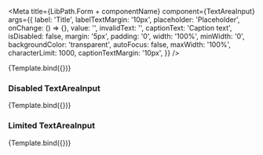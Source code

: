 


<Meta
    title={LibPath.Form + componentName}
    component={TextAreaInput}
    args={{
        label: 'Title',
        labelTextMargin: '10px',
        placeholder: 'Placeholder',
        onChange: () => {},
        value: '',
        invalidText: '',
        captionText: 'Caption text',
        isDisabled: false,
        margin: '5px',
        padding: '0',
        width: '100%',
        minWidth: '0',
        backgroundColor: 'transparent',
        autoFocus: false,
        maxWidth: '100%',
        characterLimit: 1000,
        captionTextMargin: '10px',
    }}
/>

<DocsPageHeader
    title={componentName}
    description="This component is used to create an input which accepts text (numbers, letters and special characters) in a large and extendable textarea."
    addImportantNote={false}
    variant="stable"
/>

<Canvas withToolbar>
    <Story name="Base">{Template.bind({})}</Story>
</Canvas>

<DocsPageBody addStories={true} />

### Disabled TextAreaInput

<Canvas withToolbar>
    <Story
        name="Disabled TextAreaInput"
        args={{
            label: 'What is the reason for your application?',
            placeholder: 'This input is not available yet!',
            backgroundColor: '#F9E5E5',
            isDisabled: true,
            captionText: '',
        }}
    >
        {Template.bind({})}
    </Story>
</Canvas>

### Limited TextAreaInput

<Canvas withToolbar>
    <Story
        name="Limited TextAreaInput"
        args={{
            label: 'What is your current occupation?',
            placeholder: 'Enter a short description. (max 50 characters)',
            width: '50%',
            textAlign: 'center',
            captionText: 'Hint! Honesty is the best policy.',
        }}
    >
        {Template.bind({})}
    </Story>
</Canvas>
